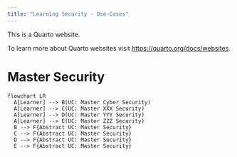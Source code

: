 ```yaml
---
title: "Learning Security - Use-Cases"
---
```


This is a Quarto website.

To learn more about Quarto websites visit <https://quarto.org/docs/websites>.

# Master Security

```mermaid
flowchart LR
  A[Learner] --> B(UC: Master Cyber Security)
  A[Learner] --> C(UC: Master XXX Security)
  A[Learner] --> D(UC: Master YYY Security)
  A[Learner] --> E(UC: Master ZZZ Security)  
  B --> F{Abstract UC: Master Security}
  C --> F{Abstract UC: Master Security}
  D --> F{Abstract UC: Master Security}
  E --> F{Abstract UC: Master Security}
```
